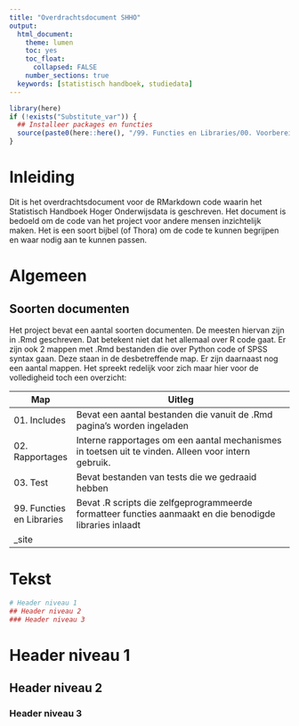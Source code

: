 ```yaml
---
title: "Overdrachtsdocument SHHO"
output:
  html_document:
    theme: lumen
    toc: yes
    toc_float: 
      collapsed: FALSE 
    number_sections: true
  keywords: [statistisch handboek, studiedata]
---
```

<!-- ## CLOSEDBLOK: Functies.R -->
```r
library(here)
if (!exists("Substitute_var")) {
  ## Installeer packages en functies
  source(paste0(here::here(), "/99. Functies en Libraries/00. Voorbereidingen.R"), echo = FALSE)
}
```
<!-- ## /CLOSEDBLOK: Functies.R -->

<style>
`r htmltools::includeHTML(paste0(here::here(),"/01. Includes/css/Stylesheet_SHHO.css"))`
</style>



# Inleiding

Dit is het overdrachtsdocument voor de RMarkdown code waarin het Statistisch Handboek Hoger Onderwijsdata is geschreven. Het document is bedoeld om de code van het project voor andere mensen inzichtelijk maken. Het is een soort bijbel (of Thora) om de code te kunnen begrijpen en waar nodig aan te kunnen passen.

# Algemeen
## Soorten documenten
Het project bevat een aantal soorten documenten. De meesten hiervan zijn in .Rmd geschreven. Dat betekent niet dat het allemaal over R code gaat. Er zijn ook 2 mappen met .Rmd bestanden die over Python code of SPSS syntax gaan. Deze staan in de desbetreffende map. Er zijn daarnaast nog een aantal mappen. Het spreekt redelijk voor zich maar hier voor de volledigheid toch een overzicht: 

| Map    | Uitleg |
| ----------------- | ------------------------------------------------------------------------------------------------------------------ | 
| 01. Includes    | Bevat een aantal bestanden die vanuit de .Rmd pagina's worden ingeladen |
| 02. Rapportages | Interne rapportages om een aantal mechanismes in toetsen uit te vinden. Alleen voor intern gebruik. |
| 03. Test        | Bevat bestanden van tests die we gedraaid hebben | 
| 99. Functies en Libraries | Bevat .R scripts die zelfgeprogrammeerde formatteer functies aanmaakt en die benodigde libraries inlaadt | 
| _site


# Tekst
```r
# Header niveau 1
## Header niveau 2
### Header niveau 3
```
# Header niveau 1
## Header niveau 2
### Header niveau 3






